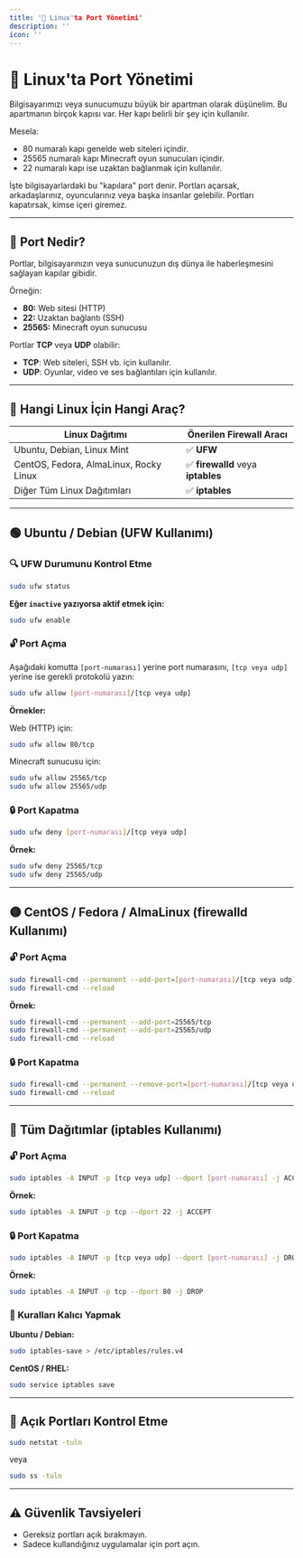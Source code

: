 ```yaml
---
title: '🐧 Linux'ta Port Yönetimi'
description: ''
icon: ''
---
```


# 🐧 Linux'ta Port Yönetimi

Bilgisayarımızı veya sunucumuzu büyük bir apartman olarak düşünelim. Bu apartmanın birçok kapısı var. Her kapı belirli bir şey için kullanılır.

Mesela:
* 80 numaralı kapı genelde web siteleri içindir.
* 25565 numaralı kapı Minecraft oyun sunucuları içindir.
* 22 numaralı kapı ise uzaktan bağlanmak için kullanılır.

İşte bilgisayarlardaki bu "kapılara" port denir.
Portları açarsak, arkadaşlarınız, oyuncularınız veya başka insanlar gelebilir. Portları kapatırsak, kimse içeri giremez.

---

## 📌 Port Nedir?

Portlar, bilgisayarınızın veya sunucunuzun dış dünya ile haberleşmesini sağlayan kapılar gibidir.

Örneğin:

- **80:** Web sitesi (HTTP)
- **22:** Uzaktan bağlantı (SSH)
- **25565:** Minecraft oyun sunucusu

Portlar **TCP** veya **UDP** olabilir:

- **TCP**: Web siteleri, SSH vb. için kullanılır.
- **UDP**: Oyunlar, video ve ses bağlantıları için kullanılır.

---

## 🔧 Hangi Linux İçin Hangi Araç?

| Linux Dağıtımı                          | Önerilen Firewall Aracı         |
|----------------------------------------|----------------------------------|
| Ubuntu, Debian, Linux Mint             | ✅ **UFW**                       |
| CentOS, Fedora, AlmaLinux, Rocky Linux | ✅ **firewalld** veya **iptables** |
| Diğer Tüm Linux Dağıtımları            | ✅ **iptables**                  |

---

## 🟢 Ubuntu / Debian (UFW Kullanımı)

### 🔍 UFW Durumunu Kontrol Etme

```bash
sudo ufw status
```

**Eğer `inactive` yazıyorsa aktif etmek için:**

```bash
sudo ufw enable
```

### 🔓 Port Açma

Aşağıdaki komutta `[port-numarası]` yerine port numarasını, `[tcp veya udp]` yerine ise gerekli protokolü yazın:

```bash
sudo ufw allow [port-numarası]/[tcp veya udp]
```

**Örnekler:**

Web (HTTP) için:

```bash
sudo ufw allow 80/tcp
```

Minecraft sunucusu için:

```bash
sudo ufw allow 25565/tcp
sudo ufw allow 25565/udp
```

### 🔒 Port Kapatma

```bash
sudo ufw deny [port-numarası]/[tcp veya udp]
```

**Örnek:**

```bash
sudo ufw deny 25565/tcp
sudo ufw deny 25565/udp
```

---

## 🟡 CentOS / Fedora / AlmaLinux (firewalld Kullanımı)

### 🔓 Port Açma

```bash
sudo firewall-cmd --permanent --add-port=[port-numarası]/[tcp veya udp]
sudo firewall-cmd --reload
```

**Örnek:**

```bash
sudo firewall-cmd --permanent --add-port=25565/tcp
sudo firewall-cmd --permanent --add-port=25565/udp
sudo firewall-cmd --reload
```

### 🔒 Port Kapatma

```bash
sudo firewall-cmd --permanent --remove-port=[port-numarası]/[tcp veya udp]
sudo firewall-cmd --reload
```

---

## 🔴 Tüm Dağıtımlar (iptables Kullanımı)

### 🔓 Port Açma

```bash
sudo iptables -A INPUT -p [tcp veya udp] --dport [port-numarası] -j ACCEPT
```

**Örnek:**

```bash
sudo iptables -A INPUT -p tcp --dport 22 -j ACCEPT
```

### 🔒 Port Kapatma

```bash
sudo iptables -A INPUT -p [tcp veya udp] --dport [port-numarası] -j DROP
```

**Örnek:**

```bash
sudo iptables -A INPUT -p tcp --dport 80 -j DROP
```

### 💾 Kuralları Kalıcı Yapmak

**Ubuntu / Debian:**

```bash
sudo iptables-save > /etc/iptables/rules.v4
```

**CentOS / RHEL:**

```bash
sudo service iptables save
```

---

## 🔎 Açık Portları Kontrol Etme

```bash
sudo netstat -tuln
```

veya

```bash
sudo ss -tuln
```

---

## ⚠️ Güvenlik Tavsiyeleri

- Gereksiz portları açık bırakmayın.
- Sadece kullandığınız uygulamalar için port açın.